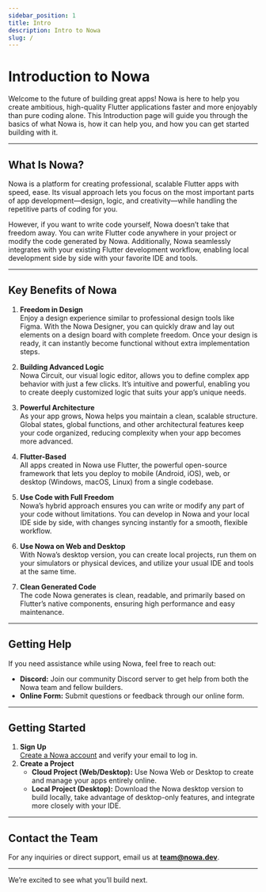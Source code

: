 ```yaml
---
sidebar_position: 1
title: Intro 
description: Intro to Nowa
slug: /
---
```


# Introduction to Nowa

Welcome to the future of building great apps! Nowa is here to help you create ambitious, high-quality Flutter applications faster and more enjoyably than pure coding alone. This Introduction page will guide you through the basics of what Nowa is, how it can help you, and how you can get started building with it.

---

## What Is Nowa?

Nowa is a platform for creating professional, scalable Flutter apps with speed, ease. Its visual approach lets you focus on the most important parts of app development—design, logic, and creativity—while handling the repetitive parts of coding for you.

However, if you want to write code yourself, Nowa doesn’t take that freedom away. You can write Flutter code anywhere in your project or modify the code generated by Nowa. Additionally, Nowa seamlessly integrates with your existing Flutter development workflow, enabling local development side by side with your favorite IDE and tools.

---

## Key Benefits of Nowa

1. **Freedom in Design**  
   Enjoy a design experience similar to professional design tools like Figma. With the Nowa Designer, you can quickly draw and lay out elements on a design board with complete freedom. Once your design is ready, it can instantly become functional without extra implementation steps.

2. **Building Advanced Logic**  
   Nowa Circuit, our visual logic editor, allows you to define complex app behavior with just a few clicks. It’s intuitive and powerful, enabling you to create deeply customized logic that suits your app’s unique needs.

3. **Powerful Architecture**  
   As your app grows, Nowa helps you maintain a clean, scalable structure. Global states, global functions, and other architectural features keep your code organized, reducing complexity when your app becomes more advanced.

4. **Flutter-Based**  
   All apps created in Nowa use Flutter, the powerful open-source framework that lets you deploy to mobile (Android, iOS), web, or desktop (Windows, macOS, Linux) from a single codebase.

5. **Use Code with Full Freedom**  
   Nowa’s hybrid approach ensures you can write or modify any part of your code without limitations. You can develop in Nowa and your local IDE side by side, with changes syncing instantly for a smooth, flexible workflow.

6. **Use Nowa on Web and Desktop**  
   With Nowa’s desktop version, you can create local projects, run them on your simulators or physical devices, and utilize your usual IDE and tools at the same time.

7. **Clean Generated Code**  
   The code Nowa generates is clean, readable, and primarily based on Flutter’s native components, ensuring high performance and easy maintenance.

---

## Getting Help

If you need assistance while using Nowa, feel free to reach out:
- **Discord:** Join our community Discord server to get help from both the Nowa team and fellow builders.
- **Online Form:** Submit questions or feedback through our online form.

---

## Getting Started

1. **Sign Up**  
   [Create a Nowa account](#) and verify your email to log in.
2. **Create a Project**  
   - **Cloud Project (Web/Desktop):** Use Nowa Web or Desktop to create and manage your apps entirely online.  
   - **Local Project (Desktop):** Download the Nowa desktop version to build locally, take advantage of desktop-only features, and integrate more closely with your IDE.

---

## Contact the Team

For any inquiries or direct support, email us at **team@nowa.dev**.

---

We’re excited to see what you’ll build next.


